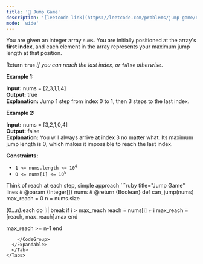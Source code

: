 ```yaml
---
title: '🧀 Jump Game'
description: '[leetcode link](https://leetcode.com/problems/jump-game/description/)'
mode: 'wide'
---
```

<Tabs>
  <Tab title="Question" icon="circle-question" iconType="regular">
    <Card>
      <p>You are given an integer array <code>nums</code>. You are initially positioned at the array&#39;s <strong>first index</strong>, and each element in the array represents your maximum jump length at that position.</p>  <p>Return <code>true</code><em> if you can reach the last index, or </em><code>false</code><em> otherwise</em>.</p>   <p><strong class="example">Example 1:</strong></p>   <strong>Input:</strong> nums = [2,3,1,1,4] <br/> <strong>Output:</strong> true <br/> <strong>Explanation:</strong> Jump 1 step from index 0 to 1, then 3 steps to the last index.   <p><strong class="example">Example 2:</strong></p>   <strong>Input:</strong> nums = [3,2,1,0,4] <br/> <strong>Output:</strong> false <br/> <strong>Explanation:</strong> You will always arrive at index 3 no matter what. Its maximum jump length is 0, which makes it impossible to reach the last index.    <p><strong>Constraints:</strong></p>  <ul>  <li><code>1 &lt;= nums.length &lt;= 10<sup>4</sup></code></li>  <li><code>0 &lt;= nums[i] &lt;= 10<sup>5</sup></code></li> </ul> 
    </Card>
  </Tab>
  <Tab title="Solution" icon="lightbulb" iconType="regular" >
    <Card>
      Think of reach at each step, simple approach
    </Card>
  <Expandable title="code">
    <CodeGroup dropdown>
```ruby title="Jump Game" lines
# @param {Integer[]} nums
# @return {Boolean}
def can_jump(nums)
  max_reach = 0
  n = nums.size

  (0...n).each do |i|
    break if i > max_reach
    reach = nums[i] + i
    max_reach = [reach, max_reach].max
  end

  max_reach >= n-1
end
```
    </CodeGroup>
  </Expandable>
  </Tab>
</Tabs>